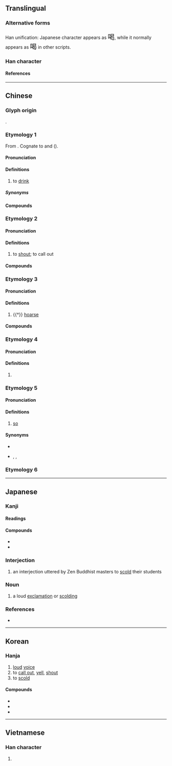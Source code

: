{{character info}}
{{character info|0xfa36}}
{{character info|0xfa78}}
==Translingual==
{{stroke order|strokes=12}}
{{ja-forms|喝|喝|喝}}

===Alternative forms===
Han unification: Japanese character appears as <span lang="ja" style="font-size:150%;">喝</span>, while it normally appears as <span lang="zh-Hant" style="font-size:150%;">喝</span> in other scripts.

===Han character===
{{Han char|rn=30|rad=口|as=09|asj=08|sn=12|snj=11|four=66027|canj=RAPV|ids=⿰口曷,⿰口⿱曰匂}}

====References====
{{Han ref|kx=0199.110|dkj=03960|dj=0421.030|hdz=10653.130|uh=559D}}

----

==Chinese==

===Glyph origin===
{{Han etym}}
{{Han compound|口|曷|ls=psc|c1=s|c2=p|t1=mouth}}.

===Etymology 1===
{{zh-forms|alt=欱}}
From {{inh|zh|sit-pro|*hwap||to drink}}. Cognate to {{och-l|噏|to drink}} and {{och-l|呷|to drink}} ({{zh-ref|Schuessler, 2007}}).

====Pronunciation====
{{zh-pron
|m=hē
|m-s=ho1
|dg=хә1
|c=hot3
|c-t=
|g=
|h=pfs=
|j=hah4
|mb=
|md=
|mn=hoah/hat
|mn_note=hoah - vernacular; hat - literary
|mn-t=hag4
|w=4heq
|x=ho6
|ma=y
|dial=2
|oc=n,2
|cat=v
}}

====Definitions====
{{zh-hanzi}}

# to [[drink]]

=====Synonyms=====
{{zh-dial|喝}}

====Compounds====
{{zh-der|fold=1|喝了蜜|喝悶酒|喝墨水|喝西北風|喝醉|喝交杯|吃香喝辣|信口開喝|吃吃喝喝|喝風痾煙|吃喝不分|大吃大喝|喝洋水|喝啞吧酒|喝喜酒|吃喝嫖賭|喝寡酒|喝風呵煙|喝風|喝茶|喝湯|吃喝玩樂|白吃白喝|磨喝樂|聽喝|喝玲瑯:hoah-lin-long;Min Nan}}

===Etymology 2===
{{zh-forms}}

====Pronunciation====
{{zh-pron
|m=hè
|m-s=
|c=hot3
|c-t=
|g=hot6
|h=pfs=hot;gd=hod5
|j=hah4
|mb=
|md=hák
|mn=hoah/hat
|mn_note=hoah - vernacular; hat - literary
|mn-t=hag4/huah4/uah4/duah4
|mn-t_note=duah4 - 俗音
|w=4heq
|x=ho6
|dial=1
|mc=2
|oc=n,3
|cat=v
}}

====Definitions====
{{zh-hanzi}}

# to [[shout]]; to call out

====Compounds====
{{zh-der|fold=1|喝彩|喝采|喝斥|喝倒彩|喝道|喝令|喝六呼幺|喝問|大吆小喝|呼么喝六|呼盧喝雉|喝五吆三|喝吆|喝禮|吆三喝四|喓五喝六|吆五喝六|喝神斷鬼|恫疑虛喝|估喝|呼三喝四|喝六呼么|呵喝|大喝|喝倒采|喝住|喝命|喝止|喝囉|大聲吆喝|呼喝|叱喝|嗔喝|喝雉呼盧|喝攛箱|喝探|喝參|喝掇|恫喝|當頭棒喝|提鈴喝號|痛喝|棒喝|斷喝|斥喝|籠街喝道|迎頭棒喝|邀喝|虛喝}}

===Etymology 3===
{{zh-forms|alt=𡁁}}

====Pronunciation====
{{zh-pron
|m=yè
|c=jit3
|dial=n
|mc=1
|oc=n,1
|cat=v
}}

====Definitions====
{{zh-hanzi}}

# {{†}} {{lb|zh|of one's voice}} [[hoarse]]

====Compounds====
{{zh-der|嘶喝}}

===Etymology 4===
{{zh-forms}}

====Pronunciation====
{{zh-pron
|m=hē,hè
|dial=n
|cat=intj
}}

====Definitions====
{{zh-hanzi}}

# {{zh-alt-form|嗬|[[hey]]}}

===Etymology 5===
{{zh-forms}}

====Pronunciation====
{{zh-pron
|mn=qz:hoah
|dial=n
|cat=adv
}}

====Definitions====
{{zh-hanzi}}

# {{lb|zh|Quanzhou|_|Hokkien}} [[so]]

====Synonyms====
* {{zh-l|那麼}}
* {{q|Min Nan}} {{zh-l|遐}}, {{zh-l|遐爾}}, {{zh-l|遐爾仔}}

===Etymology 6===
{{zh-see|𡁁|v|sound}}

{{zh-cat|Beginning}}

----

==Japanese==
{{ja-kanji forms|k=y}}

===Kanji===
{{ja-kanji|grade=c|rs=口09}}

====Readings====
{{ja-readings
|goon=かち
|kanon=かつ
|kun=しか-る
}}

====Compounds====
* {{ja-r|喝采|かっさい}}
* {{ja-r|喝破|かっぱ}}

===Interjection===
{{ja-pos|かつ|interjection}}

# {{lb|ja|Buddhism|sort=かつ}} an interjection uttered by Zen Buddhist masters to [[scold]] their students

===Noun===
{{ja-noun|かつ}}

# a loud [[exclamation]] or [[scolding]]

===References===
* {{R:Kojien}}

----

==Korean==

===Hanja===
{{ko-hanja|hangeul=[[갈]], [[애]]|mr=kal, ae}}

# [[loud]] [[voice]]
# to [[call out]], [[yell]], [[shout]]
# to [[scold]]

====Compounds====
* {{l|ko|喝采||tr=[[갈채]], galchae|applause}}
* {{l|ko|喝取||tr=[[갈취]], galchwi|blackmailing}}
* {{l|ko|喝破||tr=[[갈파]], galpa|proclamation}}

----

==Vietnamese==

===Han character===
{{vi-hantu|[[hát]], [[ạc]], [[hét]], [[hết]], [[hít]], [[ặc]], [[kệ]], [[kháo]]|rs=口09}}

# {{rfdef|vi|sort=口09}}